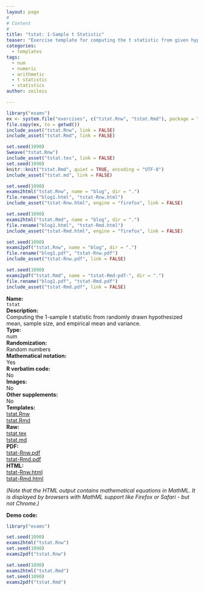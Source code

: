 ```yaml
---
layout: page
#
# Content
#
title: "tstat: 1-Sample t Statistic"
teaser: "Exercise template for computing the t statistic from given hypothesized mean and empirical mean and variance."
categories:
  - templates
tags:
  - num
  - numeric
  - arithmetic
  - t statistic
  - statistics
author: zeileis

---
```


```r
library("exams")
ex <- system.file("exercises", c("tstat.Rnw", "tstat.Rmd"), package = "exams")
file.copy(ex, to = getwd())
include_asset("tstat.Rnw", link = FALSE)
include_asset("tstat.Rmd", link = FALSE)

set.seed(1090)
Sweave("tstat.Rnw")
include_asset("tstat.tex", link = FALSE)
set.seed(1090)
knitr::knit("tstat.Rmd", quiet = TRUE, encoding = "UTF-8")
include_asset("tstat.md", link = FALSE)

set.seed(1090)
exams2html("tstat.Rnw", name = "blog", dir = ".")
file.rename("blog1.html", "tstat-Rnw.html")
include_asset("tstat-Rnw.html", engine = "firefox", link = FALSE)

set.seed(1090)
exams2html("tstat.Rmd", name = "blog", dir = ".")
file.rename("blog1.html", "tstat-Rmd.html")
include_asset("tstat-Rmd.html", engine = "firefox", link = FALSE)

set.seed(1090)
exams2pdf("tstat.Rnw", name = "blog", dir = ".")
file.rename("blog1.pdf", "tstat-Rnw.pdf")
include_asset("tstat-Rnw.pdf", link = FALSE)

set.seed(1090)
exams2pdf("tstat.Rmd", name = "tstat-Rmd-pdf-", dir = ".")
file.rename("blog1.pdf", "tstat-Rmd.pdf")
include_asset("tstat-Rmd.pdf", link = FALSE)
```

<div class='row t1 b1'>
  <div class='medium-4 columns'><b>Name:</b></div>
  <div class='medium-8 columns'><code class="highlighter-rouge">tstat</code></div>
</div>
<div class='row t1 b1'>
  <div class='medium-4 columns'><b>Description:</b></div>
  <div class='medium-8 columns'>Computing the 1-sample t statistic from randomly drawn hypothesized mean, sample size, and empirical mean and variance.</div>
</div>
<div class='row t1 b1'>
  <div class='medium-4 columns'><b>Type:</b></div>
  <div class='medium-8 columns'>num</div>
</div>
<div class='row t1 b1'>
  <div class='medium-4 columns'><b>Randomization:</b></div>
  <div class='medium-8 columns'>Random numbers</div>
</div>
<div class='row t1 b1'>
  <div class='medium-4 columns'><b>Mathematical notation:</b></div>
  <div class='medium-8 columns'>Yes</div>
</div>
<div class='row t1 b1'>
  <div class='medium-4 columns'><b>R verbatim code:</b></div>
  <div class='medium-8 columns'>No</div>
</div>
<div class='row t1 b1'>
  <div class='medium-4 columns'><b>Images:</b></div>
  <div class='medium-8 columns'>No</div>
</div>
<div class='row t1 b1'>
  <div class='medium-4 columns'><b>Other supplements:</b></div>
  <div class='medium-8 columns'>No</div>
</div>

<div class='row t20'>
  <div class='medium-4 columns'><b>Templates:</b></div>
  <div class='medium-4 columns'><a href="{{ site.url }}/assets/posts/2017-08-10/tstat.Rnw">tstat.Rnw</a></div>
  <div class='medium-4 columns'><a href="{{ site.url }}/assets/posts/2017-08-10/tstat.Rmd">tstat.Rmd</a></div>
</div>
<div class='row t1 b1'>
  <div class='medium-4 columns'><b>Raw:</b></div>
  <div class='medium-4 columns'><a href="{{ site.url }}/assets/posts/2017-08-10/tstat.tex">tstat.tex</a></div>
  <div class='medium-4 columns'><a href="{{ site.url }}/assets/posts/2017-08-10/tstat.md" >tstat.md</a></div>
</div>
<div class='row t1 b1'>
  <div class='medium-4 columns'><b>PDF:</b></div>
  <div class='medium-4 columns'><a href="{{ site.url }}/assets/posts/2017-08-10/tstat-Rnw.pdf">tstat-Rnw.pdf</a></div>
  <div class='medium-4 columns'><a href="{{ site.url }}/assets/posts/2017-08-10/tstat-Rmd.pdf">tstat-Rmd.pdf</a></div>
</div>
<div class='row t1 b20'>
  <div class='medium-4 columns'><b>HTML:</b></div>
  <div class='medium-4 columns'><a href="{{ site.url }}/assets/posts/2017-08-10/tstat-Rnw.html">tstat-Rnw.html</a></div>
  <div class='medium-4 columns'><a href="{{ site.url }}/assets/posts/2017-08-10/tstat-Rmd.html">tstat-Rmd.html</a></div>
</div>

_(Note that the HTML output contains mathematical equations in MathML.
It is displayed by browsers with MathML support like Firefox or Safari - but not Chrome.)_

**Demo code:**

```r
library("exams")

set.seed(1090)
exams2html("tstat.Rnw")
set.seed(1090)
exams2pdf("tstat.Rnw")

set.seed(1090)
exams2html("tstat.Rmd")
set.seed(1090)
exams2pdf("tstat.Rmd")
```

